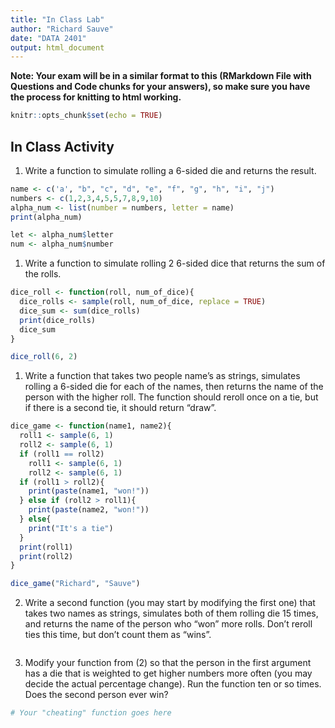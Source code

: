 ```yaml
---
title: "In Class Lab"
author: "Richard Sauve"
date: "DATA 2401"
output: html_document
---
```


**Note: Your exam will be in a similar format to this (RMarkdown File with Questions and Code chunks for your answers), so make sure you have the process for knitting to html working.** 

```r
knitr::opts_chunk$set(echo = TRUE)
```

## In Class Activity 

1. Write a function to simulate rolling a 6-sided die and returns the result.

```r
name <- c('a', "b", "c", "d", "e", "f", "g", "h", "i", "j")
numbers <- c(1,2,3,4,5,5,7,8,9,10)
alpha_num <- list(number = numbers, letter = name)
print(alpha_num)

let <- alpha_num$letter
num <- alpha_num$number


```



1. Write a function to simulate rolling 2 6-sided dice that returns the sum of the rolls. 

```r
dice_roll <- function(roll, num_of_dice){
  dice_rolls <- sample(roll, num_of_dice, replace = TRUE)
  dice_sum <- sum(dice_rolls)
  print(dice_rolls)
  dice_sum
}

dice_roll(6, 2)
```


1. Write a function that takes two people name's as strings, simulates rolling a 6-sided die for each of the names, then returns the name of the person with the higher roll. The function should reroll once on a tie, but if there is a second tie, it should return "draw". 

```r
dice_game <- function(name1, name2){
  roll1 <- sample(6, 1)
  roll2 <- sample(6, 1)
  if (roll1 == roll2)
    roll1 <- sample(6, 1)
    roll2 <- sample(6, 1)
  if (roll1 > roll2){
    print(paste(name1, "won!"))
  } else if (roll2 > roll1){
    print(paste(name2, "won!"))
  } else{
    print("It's a tie")
  }
  print(roll1)
  print(roll2)
}

dice_game("Richard", "Sauve")
```


2. Write a second function (you may start by modifying the first one) that takes two names as strings, simulates both of them rolling die 15 times, and returns the name of the person who "won" more rolls. Don't reroll ties this time, but don't count them as "wins". 

```r


```


3. Modify your function from (2) so that the person in the first argument has a die that is weighted to get higher numbers more often (you may decide the actual percentage change). Run the function ten or so times. Does the second person ever win?

```r
# Your "cheating" function goes here

```


